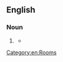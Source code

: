 ==English==

===Noun===
{{en-noun}}

# {{lb|en|informal}} {{clipping of|en|recreation room}}
#* {{quote-journal|en|date=2012-04-04|author={{w|Sam Anderson (writer)|Sam Anderson}}|title=Just One More Game ...|journal={{w|The New York Times Magazine}}|url=https://www.nytimes.com/2012/04/08/magazine/angry-birds-farmville-and-other-hyperaddictive-stupid-games.html|passage=The new product was the Game Boy — a hand-held, battery-powered plastic slab that promised to set gamers loose, after all those decades of sweaty bondage, from the tyranny of '''rec rooms''' and pizza parlors and arcades.}}

[[Category:en:Rooms]]